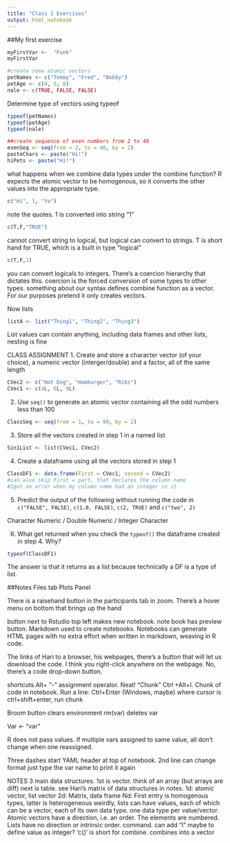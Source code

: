 ```yaml
---
title: "Class 1 Exercises"
output: html_notebook
---
```


##My first exercise
```r
myFirstVar <-  "Funk"
myFirstVar
```

```r
#create some atomic vectors
petNames <- c("Tommy", "Fred", "Bobby")
petAge <- c(4, 5, 8)
nale <- c(TRUE, FALSE, FALSE)
```
Determine type of vectors using typeof

```r
typeof(petNames)
typeof(petAge)
typeof(nale)
```

```r
##create sequence of even numbers from 2 to 40
evenSeq <- seq(from = 2, to = 40, by = 2)
pasteChars <- paste("Hi!")
hiPets <- paste("Hi!")

```

what happens when we combine data types under the combine function?
R expects the atomic vector to be homogenous, so it converts the other values into the appropriate 
type. 

```r
c("Hi", 1, "Yo")
```
note the quotes. 1 is converted into string "1"

```r
c(T,F,"TRUE")
```
cannot convert string to logical, but logical can convert to strings.
T is short hand for TRUE, which is a built in type "logical"
```r
c(T,F,1)
```
you can convert logicals to integers. There's a coercion hierarchy that dictates this.
coercion is the forced conversion of some types to other types.
something about our syntax defines combine function as a vector. For our purposes pretend it only creates 
vectors.

Now lists

```r
listA <- list("Thing1", "Thing2", "Thing3")

```
List values can contain anything, including data frames and other lists, nesting is fine

CLASS ASSIGNMENT
1. Create and store a character vector (of your choice), a numeric vector (interger/double) and a factor, all of the same length

```r
CVec2 <- c("Hot Dog", "Hamburger", "Ribs")
CVec1 <- c(4L, 6L, 9L)
```


2. Use `seq()` to generate an atomic vector containing all the odd numbers less than 100
```r
ClassSeq <- seq(from = 1, to = 99, by = 2)
```

3. Store all the vectors created in step 1 in a named list
```r
Sin1List <- list(CVec1, CVec2)
```

4. Create a dataframe using all the vectors stored in step 1
```r
ClassDF1 <- data.frame(First = CVec1, second = CVec2)
#can also skip First = part, that declares the column name
#Igot an error when my column name had an integer in it
```

5. Predict the output of the following without running the code in `c("FALSE", FALSE)`, `c(1.0, FALSE)`, `c(2, TRUE)` and `c("two", 2)`

Character
Numeric / Double
Numeric / Integer
Character


6. What get returned when you check the `typeof()` the dataframe created in step 4. Why?

```r
typeof(ClassDF1)
```
The answer is that it returns as a list because technically a DF is a type of list.

##Notes
Files tab
Plots Panel

There is a raisehand button in the participants tab in zoom. There's a hover menu on bottom that brings up 
the hand

button next to Rstudio top left makes new notebook. note book has preview button.
Markdown used to create notebooks.
Notebooks can generate HTML pages with no extra effort when written in markdown, weaving in R code.

The links of Hari to a browser, his webpages, there's a button that will let us download the code.
I think you right-click anywhere on the webpage. No, there's a code drop-down button.

shortcuts
Alt+ "-" assignment operator. Neat!
"Chunk" Ctrl +Alt+I. Chunk of code in notebook.
Run a line: Ctrl+Enter (Windows, maybe) where cursor is
ctrl+shift+enter, run chunk

Broom button clears environment
rm(var) 
deletes var

Var <- "var"

R does not pass values. If multiple vars assigned to same value, all don't change when one reassigned.

Three dashes start YAML header at top of notebook. 2nd line can change format
just type the var name to print it again

NOTES
3 main data structures. 1st is vector. think of an array (but arrays are diff)
next is table. see Hari's matrix of data structures in notes.
1d: atomic vector, list vector
2d: Matrix, data frame
Nd:
First entry is homogenous types, latter is heterogeneous
weirdly, lists can have values, each of which can be a vector, each of its own data type.
one data type per value/vector.
Atomic vectors have a direction, i.e. an order. The elements are numbered. Lists have no
direction or intrinsic order.
command. can add "l" maybe to define value as integer?
'c()' is short for combine. combines into a vector
